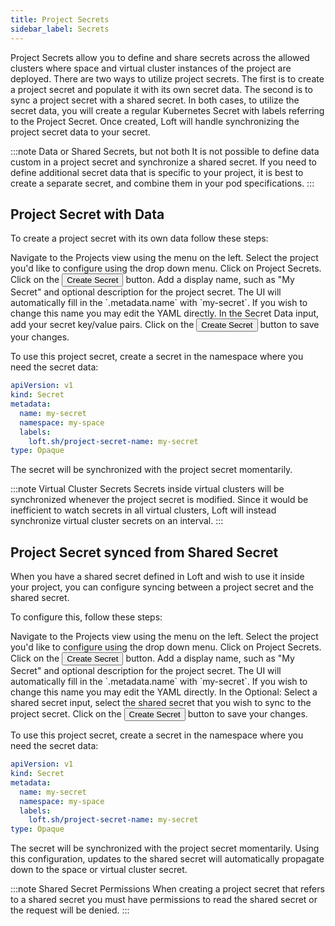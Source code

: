 ```yaml
---
title: Project Secrets
sidebar_label: Secrets
---
```



Project Secrets allow you to define and share secrets across the allowed clusters where space and virtual cluster
instances of the project are deployed. There are two ways to utilize project secrets. The first is to create a
project secret and populate it with its own secret data. The second is to sync a project secret with a shared secret.
In both cases, to utilize the secret data, you will create a regular Kubernetes Secret with labels referring to the
Project Secret. Once created, Loft will handle synchronizing the project secret data to your secret.


:::note Data or Shared Secrets, but not both
It is not possible to define data custom in a project secret and synchronize a shared secret. If you need to define
additional secret data that is specific to your project, it is best to create a separate secret, and combine them in
your pod specifications.
:::


## Project Secret with Data

To create a project secret with its own data follow these steps:

<Flow id="create-project-secret">
    <Step>
        Navigate to the <NavStep>Projects</NavStep> view using the menu on the left.
    </Step>
    <Step>
        Select the project you'd like to configure using the drop down menu.
    </Step>
    <Step>
        Click on <NavStep>Project Secrets</NavStep>.
    </Step>
    <Step>
        Click on the <Button>Create Secret</Button> button.
    </Step>
    <Step>
        Add a display name, such as "My Secret" and optional description for the project secret. The UI will
        automatically fill in the `.metadata.name` with `my-secret`. If you wish to change this name you may edit
        the YAML directly.
    </Step>
    <Step>
        In the <Label>Secret Data</Label> input, add your secret key/value pairs.
    </Step>
    <Step>
        Click on the <Button>Create Secret</Button> button to save your changes.
    </Step>
</Flow>

To use this project secret, create a secret in the namespace where you need the secret data:
```yaml
apiVersion: v1
kind: Secret
metadata:
  name: my-secret
  namespace: my-space
  labels:
    loft.sh/project-secret-name: my-secret
type: Opaque
```

The secret will be synchronized with the project secret momentarily.

:::note Virtual Cluster Secrets
Secrets inside virtual clusters will be synchronized whenever the project secret is modified. Since it would be
inefficient to watch secrets in all virtual clusters, Loft will instead synchronize virtual cluster secrets on an
interval.
:::


## Project Secret synced from Shared Secret

When you have a shared secret defined in Loft and wish to use it inside your project, you can configure syncing
between a project secret and the shared secret.

To configure this, follow these steps:

<Flow id="create-project-secret-from-shared-secret">
    <Step>
        Navigate to the <NavStep>Projects</NavStep> view using the menu on the left.
    </Step>
    <Step>
        Select the project you'd like to configure using the drop down menu.
    </Step>
    <Step>
        Click on <NavStep>Project Secrets</NavStep>.
    </Step>
    <Step>
        Click on the <Button>Create Secret</Button> button.
    </Step>
    <Step>
        Add a display name, such as "My Secret" and optional description for the project secret. The UI will
        automatically fill in the `.metadata.name` with `my-secret`. If you wish to change this name you may edit
        the YAML directly.
    </Step>
    <Step>In the <Label>Optional: Select a shared secret</Label> input, select the shared secret that you wish to
        sync to the project secret.
    </Step>
    <Step>
        Click on the <Button>Create Secret</Button> button to save your changes.
    </Step>
</Flow>

To use this project secret, create a secret in the namespace where you need the secret data:
```yaml
apiVersion: v1
kind: Secret
metadata:
  name: my-secret
  namespace: my-space
  labels:
    loft.sh/project-secret-name: my-secret
type: Opaque
```

The secret will be synchronized with the project secret momentarily. Using this configuration, updates to the shared
secret will automatically propagate down to the space or virtual cluster secret.

:::note Shared Secret Permissions
When creating a project secret that refers to a shared secret you must have permissions to read the shared secret or
the request will be denied.
:::
